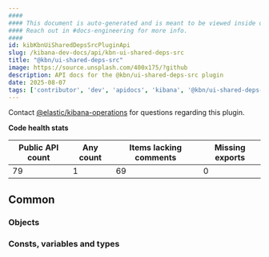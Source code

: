 ```yaml
---
####
#### This document is auto-generated and is meant to be viewed inside our experimental, new docs system.
#### Reach out in #docs-engineering for more info.
####
id: kibKbnUiSharedDepsSrcPluginApi
slug: /kibana-dev-docs/api/kbn-ui-shared-deps-src
title: "@kbn/ui-shared-deps-src"
image: https://source.unsplash.com/400x175/?github
description: API docs for the @kbn/ui-shared-deps-src plugin
date: 2025-08-07
tags: ['contributor', 'dev', 'apidocs', 'kibana', '@kbn/ui-shared-deps-src']
---
```




Contact [@elastic/kibana-operations](https://github.com/orgs/elastic/teams/kibana-operations) for questions regarding this plugin.

**Code health stats**

| Public API count  | Any count | Items lacking comments | Missing exports |
|-------------------|-----------|------------------------|-----------------|
| 79 | 1 | 69 | 0 |

## Common

### Objects
<DocDefinitionList data={kbnUiSharedDepsSrcObj.common.objects}/>

### Consts, variables and types
<DocDefinitionList data={kbnUiSharedDepsSrcObj.common.misc}/>

